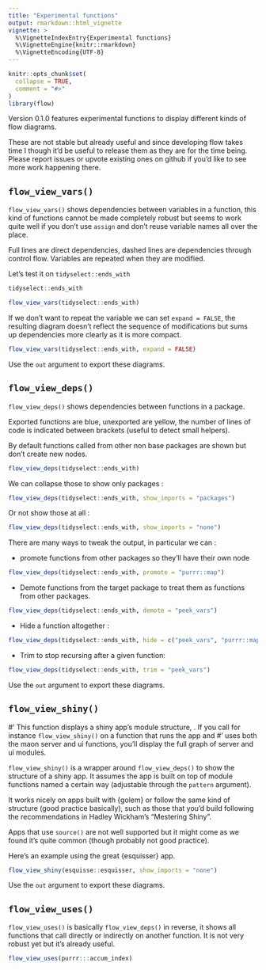 ```yaml
---
title: "Experimental functions"
output: rmarkdown::html_vignette
vignette: >
  %\VignetteIndexEntry{Experimental functions}
  %\VignetteEngine{knitr::rmarkdown}
  %\VignetteEncoding{UTF-8}
---
```


```r
knitr::opts_chunk$set(
  collapse = TRUE,
  comment = "#>"
)
library(flow)
```

Version 0.1.0 features experimental functions to display different kinds of flow diagrams.

These are not stable but already useful and since developing flow takes time I though
it'd be useful to release them as they are for the time being. Please report issues
or upvote existing ones on github if you'd like to see more work happening there.

## `flow_view_vars()`

`flow_view_vars()` shows dependencies between variables in a function, this kind
of functions cannot be made completely robust but seems to work quite well
if you don't use `assign` and don't reuse variable names all over the place.

Full lines are direct dependencies, dashed lines are dependencies through control flow.
Variables are repeated when they are modified.

Let's test it on `tidyselect::ends_with`

```r
tidyselect::ends_with
```

```r
flow_view_vars(tidyselect::ends_with)
```

If we don't want to repeat the variable we can set `expand = FALSE`, the resulting
diagram doesn't reflect the sequence of modifications but sums up dependencies
more clearly as it is more compact.

```r
flow_view_vars(tidyselect::ends_with, expand = FALSE)
```

Use the `out` argument to export these diagrams.

## `flow_view_deps()`

`flow_view_deps()` shows dependencies between functions in a package.

Exported functions are blue, unexported are yellow, the number of lines of code
is indicated between brackets (useful to detect small helpers).

By default functions called from other non base packages are shown but don't
create new nodes.

```r
flow_view_deps(tidyselect::ends_with)
```

We can collapse those to show only packages : 

```r
flow_view_deps(tidyselect::ends_with, show_imports = "packages")
```

Or not show those at all :

```r
flow_view_deps(tidyselect::ends_with, show_imports = "none")
```

There are many ways to tweak the output, in particular we can :

* promote functions from other packages so they'll have their own node

```r
flow_view_deps(tidyselect::ends_with, promote = "purrr::map")
```

* Demote functions from the target package to treat them as functions from other packages.

```r
flow_view_deps(tidyselect::ends_with, demote = "peek_vars")
```


* Hide a function altogether :

```r
flow_view_deps(tidyselect::ends_with, hide = c("peek_vars", "purrr::map"))
```

* Trim to stop recursing after a given function:

```r
flow_view_deps(tidyselect::ends_with, trim = "peek_vars")
```


Use the `out` argument to export these diagrams.


## `flow_view_shiny()`

#' This function displays a shiny app's module structure, . If you call for instance `flow_view_shiny()` on a function that runs the app and
#' uses both the maon server and ui functions, you'll display the full graph of server and ui modules.

`flow_view_shiny()` is a wrapper around `flow_view_deps()` to show the structure
of a shiny app. It assumes the app is built on top of module functions named a certain way (adjustable through the `pattern` argument). 

It works nicely on apps built with {golem} or follow the same
kind of structure (good practice basically), such as those that you'd build following the
recommendations in Hadley Wickham's "Mestering Shiny". 

Apps that use `source()` are not well supported but it might come as we found it's quite common (though
probably not good practice).

Here's an example using the great {esquisser} app.

```r
flow_view_shiny(esquisse::esquisser, show_imports = "none")
```

Use the `out` argument to export these diagrams.

## `flow_view_uses()`

`flow_view_uses()` is basically `flow_view_deps()` in reverse, it shows all
functions that call directly or indirectly on another function. It is not
very robust yet but it's already useful.

```r
flow_view_uses(purrr:::accum_index)
```



